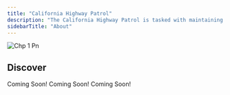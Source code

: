 ```yaml
---
title: "California Highway Patrol"
description: "The California Highway Patrol is tasked with maintaining safety and law enforcement across all state highways, freeways, and unincorporated areas. CHP officers specialize in traffic enforcement, roadway safety, and assisting motorists in need."
sidebarTitle: "About"
---
```


![Chp 1 Pn](/images/chp_1.png)

## Discover

<Columns cols={2}>
  <Card title="Leadership" icon="user-police" iconType="duotone" href="/sheriff/leadership">
    Coming Soon!
  </Card>
  <Card title="Department Ranks" icon="star-shooting" iconType="duotone" href="/sheriff/department-ranks">
    Coming Soon!
  </Card>
  <Card title="Handbook" icon="book" iconType="duotone" href="/sheriff/core-values">
    Coming Soon!
  </Card>
  <Card title="Discord Server" icon="discord" iconType="brands" href="https://discord.gg/8wQ3NpfvKa">
    
  </Card>
</Columns>